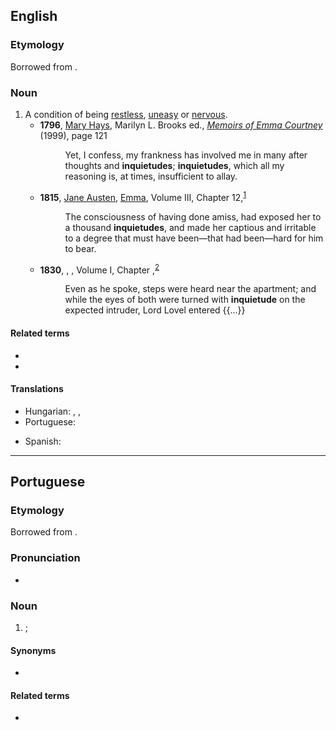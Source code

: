 {{also|inquiétude}}
==English==

===Etymology===
Borrowed from {{bor|en|la|inquietudo}}.

===Noun===
{{en-noun}}

# A condition of being [[restless]], [[uneasy]] or [[nervous]].
#* '''1796''', [[w:Mary Hays|Mary Hays]], Marilyn L. Brooks ed., ''[[w:Memoirs of Emma Courtney|Memoirs of Emma Courtney]]'' (1999), page 121
#*: Yet, I confess, my frankness has involved me in many after thoughts and '''inquietudes'''; '''inquietudes''', which all my reasoning is, at times, insufficient to allay.
#* '''1815''', [[w:Jane Austen|Jane Austen]], [[w:Emma|Emma]], Volume III, Chapter 12,<sup>[http://www.gutenberg.org/files/158/158-h/158-h.htm]</sup>
#*: The consciousness of having done amiss, had exposed her to a thousand '''inquietudes''', and made her captious and irritable to a degree that must have been—that had been—hard for him to bear.
#* '''1830''', {{w|Mary Shelley}}, ''{{w|The Fortunes of Perkin Warbeck}}'', Volume I, Chapter ,<sup>[http://catalog.hathitrust.org/Record/001024453]</sup>
#*: Even as he spoke, steps were heard near the apartment; and while the eyes of both were turned with '''inquietude''' on the expected intruder, Lord Lovel entered {{...}}

====Related terms====
* {{l|en|inquiet}}
* {{l|en|quietude}}

====Translations====
{{trans-top|the condition of being restless, uneasy or nervous}}
* Hungarian: {{t+|hu|nyugtalanság}}, {{t+|hu|izgatottság}}, {{t+|hu|izgalom}}
* Portuguese: {{t+|pt|inquietude}}
{{trans-mid}}
* Spanish: {{t+|es|inquietud|f}}
{{trans-bottom}}

----

==Portuguese==

===Etymology===
Borrowed from {{bor|pt|la|inquietudo}}.

===Pronunciation===
* {{rhymes|udʒi|lang=pt}}

===Noun===
{{pt-noun|f}}

# {{l|en|restlessness}}; {{l|en|inquietude}} {{gloss|state or condition of being restless}}

====Synonyms====
* {{l|pt|inquietação}}

====Related terms====
* {{l|pt|inquietar}}